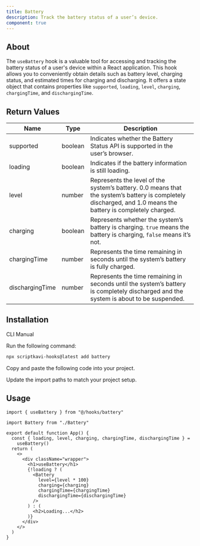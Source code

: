 ```yaml
---
title: Battery
description: Track the battery status of a user’s device.
component: true
---
```


## About

The `useBattery` hook is a valuable tool for accessing and tracking the battery status of a user's device within a React application. This hook allows you to conveniently obtain details such as battery level, charging status, and estimated times for charging and discharging. It offers a state object that contains properties like `supported`, `loading`, `level`, `charging`, `chargingTime`, and `dischargingTime`.

## Return Values

| Name            | Type    | Description                                                                                                                                                  |
| --------------- | ------- | ------------------------------------------------------------------------------------------------------------------------------------------------------------ |
| supported       | boolean | Indicates whether the Battery Status API is supported in the user’s browser.                                                                                 |
| loading         | boolean | Indicates if the battery information is still loading.                                                                                                       |
| level           | number  | Represents the level of the system’s battery. 0.0 means that the system’s battery is completely discharged, and 1.0 means the battery is completely charged. |
| charging        | boolean | Represents whether the system’s battery is charging. `true` means the battery is charging, `false` means it’s not.                                           |
| chargingTime    | number  | Represents the time remaining in seconds until the system’s battery is fully charged.                                                                        |
| dischargingTime | number  | Represents the time remaining in seconds until the system’s battery is completely discharged and the system is about to be suspended.                        |

## Installation

<Tabs defaultValue="cli">

<TabsList>
  <TabsTrigger value="cli">CLI</TabsTrigger>
  <TabsTrigger value="manual">Manual</TabsTrigger>
</TabsList>

<TabsContent value="cli">

<Steps>

<Step>Run the following command:</Step>

```bash
npx scriptkavi-hooks@latest add battery
```

</Steps>

</TabsContent>

<TabsContent value="manual">

<Steps>

<Step>Copy and paste the following code into your project.</Step>

<ComponentSource name="battery" />

<Step>Update the import paths to match your project setup.</Step>

</Steps>

</TabsContent>

</Tabs>

## Usage

```tsx
import { useBattery } from "@/hooks/battery"
```

```tsx
import Battery from "./Battery"

export default function App() {
  const { loading, level, charging, chargingTime, dischargingTime } =
    useBattery()
  return (
    <>
      <div className="wrapper">
        <h1>useBattery</h1>
        {!loading ? (
          <Battery
            level={level * 100}
            charging={charging}
            chargingTime={chargingTime}
            dischargingTime={dischargingTime}
          />
        ) : (
          <h2>Loading...</h2>
        )}
      </div>
    </>
  )
}
```
